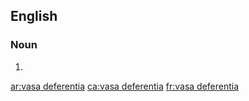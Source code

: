 ==English==

===Noun===
{{head|en|plural}}

# {{plural of|vas deferens|lang=en}}

[[ar:vasa deferentia]]
[[ca:vasa deferentia]]
[[fr:vasa deferentia]]